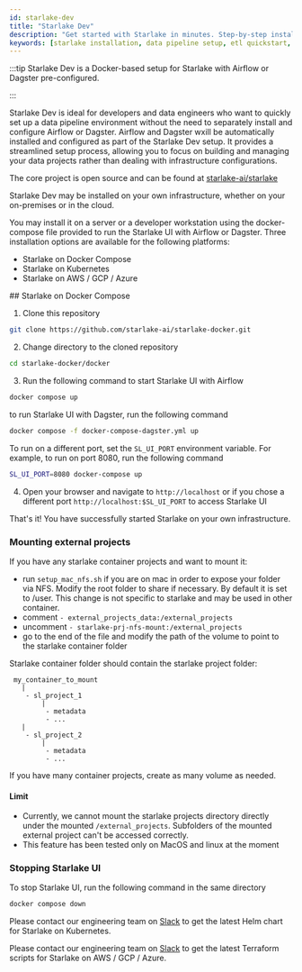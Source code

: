 ```yaml
---
id: starlake-dev
title: "Starlake Dev"
description: "Get started with Starlake in minutes. Step-by-step installation guide for Docker, Linux, MacOS, and Windows with cloud integration examples."
keywords: [starlake installation, data pipeline setup, etl quickstart, docker etl, cloud integration]
---
```


:::tip
Starlake Dev is a Docker-based setup for Starlake with Airflow or Dagster pre-configured.

:::

Starlake Dev is ideal for developers and data engineers 
who want to quickly set up a data pipeline environment without the need to separately install and configure Airflow or Dagster.
Airflow and Dagster wxill be automatically installed and configured as part of the Starlake Dev setup.
It provides a streamlined setup process, allowing you to focus on building and managing your data projects 
rather than dealing with infrastructure configurations.

The core project is open source and can be found at [starlake-ai/starlake](https://github.com/starlake-ai/starlake)

Starlake Dev may be installed on your own infrastructure, whether on your on-premises or in the cloud.

You may install it on a server or a developer workstation using the docker-compose file provided to run the Starlake UI with Airflow or Dagster.
Three installation options are available for the following platforms:
- Starlake on Docker Compose
- Starlake on Kubernetes
- Starlake on AWS / GCP / Azure



<Tabs groupId="small-data-setup-options">
<TabItem value="docker-compose" label="🐳 Starlake on Docker Compose">
## Starlake on Docker Compose

1. Clone this repository
```bash
git clone https://github.com/starlake-ai/starlake-docker.git
```

2. Change directory to the cloned repository
```bash
cd starlake-docker/docker
```

3. Run the following command to start Starlake UI with Airflow
```bash
docker compose up
```

to run Starlake UI with Dagster, run the following command
```bash
docker compose -f docker-compose-dagster.yml up
```


To run on a different port, set the `SL_UI_PORT` environment variable. For example, to run on port 8080, run the following command
```bash
SL_UI_PORT=8080 docker-compose up
```

4. Open your browser and navigate to `http://localhost` or if you chose a different port `http://localhost:$SL_UI_PORT` to access Starlake UI

That's it! You have successfully started Starlake on your own infrastructure.

### Mounting external projects

If you have any starlake container projects and want to mount it:
- run `setup_mac_nfs.sh` if you are on mac in order to expose your folder via NFS.
  Modify the root folder to share if necessary. By default it is set to /user.
  This change is not specific to starlake and may be used in other container.
- comment `- external_projects_data:/external_projects`
- uncomment `- starlake-prj-nfs-mount:/external_projects`
- go to the end of the file and modify the path of the volume to point to the starlake container folder

Starlake container folder should contain the starlake project folder:

```
 my_container_to_mount
   |
    - sl_project_1
        |
         - metadata
         - ...
   |
    - sl_project_2
        |
         - metadata
         - ...
```

If you have many container projects, create as many volume as needed.

#### Limit

- Currently, we cannot mount the starlake projects directory directly under the mounted `/external_projects`. Subfolders of the mounted external project can't be accessed correctly.
- This feature has been tested only on MacOS and linux at the moment


### Stopping Starlake UI
To stop Starlake UI, run the following command in the same directory
```bash
docker compose down
```

</TabItem>
<TabItem value="k8s" label="&#x2752; Starlake on Kubernetes">

Please contact our engineering team on [Slack](https://starlakeai.slack.com) to get the latest Helm chart for Starlake on Kubernetes.

</TabItem>

<TabItem value="cloud" label="&#x2601; Starlake on  AWS / GCP / Azure">

Please contact our engineering team on [Slack](https://starlakeai.slack.com) to get the latest Terraform scripts for Starlake on AWS / GCP / Azure.

</TabItem>
</Tabs>
